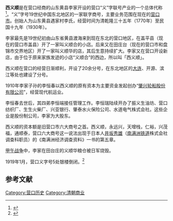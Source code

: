 {{multiple issues|
{{expand|time=2014-12-07T23:03:52+00:00}}
{{Notability Unreferenced |time=2015-01-11T07:31:21+00:00}}
}}
'''西义顺'''是在营口经商的山东黄县李家开设的营口“义”字联号产业的一个总体代称<ref>{{Cite web |url=http://www.ykwh.gov.cn/newsinfo.php?id=33280 |title=西 义 顺 联 号（义字号） 营口市文广局 |access-date=2015-02-18 |archive-url=https://web.archive.org/web/20150218165107/http://www.ykwh.gov.cn/newsinfo.php?id=33280 |archive-date=2015-02-18 |dead-url=yes }}</ref>。“义”字号19世纪中国东北地区的一家联字商号，主要业务范围在现在的[[营口市|营口市]]。创始人为山东黄县遇家村李氏，经营时间为清乾隆三十五年（1770年）至民国十九年（1930年）。

李家最先是19世纪初由山东省黄县渡海来到现在东北的营口地区，在盖平县（现在的营口市盖县）开了一家叫义顺合的小店。后来又在田庄台（现在的营口市和盘锦市交界地区）开了一家叫义顺华的店，其后生意持续扩大。李家又在营口开设新店，由于位于原来家族发迹的小店“义顺合”的西边，所以叫「西义顺」。

西义顺在营口的经营日渐顺利，开设了20余分号，在东北地区的[[大连|大连]]、开源、滨江等处也建设了分号。

1910年李家子孙的李恒春以西义顺的原有资本为主要资金发起创办“[[肇兴轮船股份有限公司|肇兴轮船股份有限公司]]”，经营现代航运业。

李恒春去世后，其四弟李恒端接任管理工作。李恒瑞陆续开办了振义生油坊、营口纺织厂、生生火柴厂、兴亚银行、肇泰水火保险公司、水道电气株式会社。这些企业是股份制公司，李家为大股东。

西义顺的资本额是旧营口市六大商号之首。西义顺，永远兴，天增栈，仁裕，兴茂福，通顺泰，营口六大商号这一说法出现于日本人[[井坂秀雄|井坂秀雄]]（[[南满洲铁道|南满洲铁道]]株式会社调查科职员）的《南满洲经济调查资料》一书的第五章。

[[甲午战争|甲午战争]]中，李家在田台庄的义顺华粮仓被日军烧毁。

1919年1月，营口义字号5处银楼倒闭。<ref>{{cite book|title=营口市志|publisher=方志出版社|page=582|year=1992|isbn=}}</ref>
==参考文献==
{{reflist}}
[[Category:营口历史|Category:营口历史]]
[[Category:清朝商业|Category:清朝商业]]